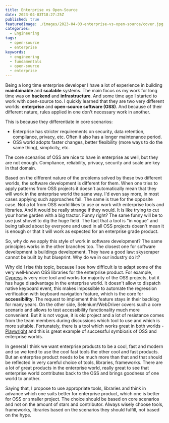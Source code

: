 ```yaml
---
title: Enterprise vs Open-Source
date: 2023-04-03T18:27:25Z
published: true
featuredImage: ./images/2023-04-03-enterprise-vs-open-source/cover.jpg
categories:
  - Engineering
tags:
  - open-source
  - enterprise
keywords:
  - engineering
  - fundamentals
  - open-source
  - enterprise
---
```


Being a long time enterprise developer I have a lot of experience in building **maintainable**
and **scalable** systems. The main focus os my work for long time was on **backend** and **infrastructure**. And some time ago I started to work with open-source too. I quickly learned that they are two very different worlds: **enterprise** and **open-source software (OSS)**. And because of their different nature, rules applied in one don't necessary work in another.

This is because they differentiate in core scenarios:

- Enterprise has stricter requirements on security, data retention, compliance, privacy, etc. Often it also has a longer maintenance period.
- OSS world adopts faster changes, better flexibility (more ways to do the same thing), simplicity, etc.

The core scenarios of OSS are nice to have in enterprise as well, but they are not enough. Compliance, reliability, privacy, security and scale are key in that domain.

Based on the different nature of the problems solved by these two different worlds, the software development is different for them. When one tries to apply patterns from OSS projects it doesn't automatically mean that they will work in the enterprise world the same way. I'd even say more, in most cases applying such approaches fail. The same is true for the opposite case. Not a lot from OSS world likes to use or work with enterprise tools and libraries. And it would be really strange if they would. It is like trying to cut your home garden with a big tractor. Funny right? The same funny will be to use just shovel to dig the huge field. The fact that a tool is "in vogue" and being talked about by everyone and used in all OSS projects doesn't mean it is enough or that it will work as expected for an enterprise grade product.

So, why do we apply this style of work in software development? The same principles works in the other branches too. The closest one for software development is buildings development. They have a good law: skyscraper cannot be built by hut blueprint. Why do we in our industry do it?

Why did I rise this topic, because I see how difficult is to adapt some of the very well-known OSS libraries for the enterprise product. For example, [Cypress](https://www.cypress.io/) is very nice tool and works for majority of the OSS projects, but it has huge disadvantage in the enterprise world. It doesn't allow to dispatch native keyboard event, this makes impossible to automate the regression verification with keyboard navigation feature, which is the core for **accessibility**. The request to implement this feature stays in their backlog for many years. On the other side, Selenium/WebDriver covers such a core scenario and allows to test accessibility functionality much more convenient. But it is not vogue, it is old project and a lot of resistance comes from the team members during discussions which tool to use and which is more suitable. Fortunately, there is a tool which works great in both worlds - [Playwright](https://playwright.dev/) and this is great example of successful symbiosis of OSS and enterprise worlds.

In general I think we want enterprise products to be a cool, fast and modern and so we tend to use the cool fast tools the other cool and fast products. But an enterprise product needs to be much more than that and that should be reflected in very careful choice of tools, libraries, frameworks. There are a lot of great products in the enterprise world, really great to see that enterprise world contributes back to the OSS and brings goodness of one world to another.

Saying that, I propose to use appropriate tools, libraries and think in advance which one suits better for enterprise product, which one is better for OSS or smaller project. The choice should be based on core scenarios and not on the amount of stars and contributor. Always wisely choose tools, frameworks, libraries based on the scenarios they should fulfill, not based on the hype.
